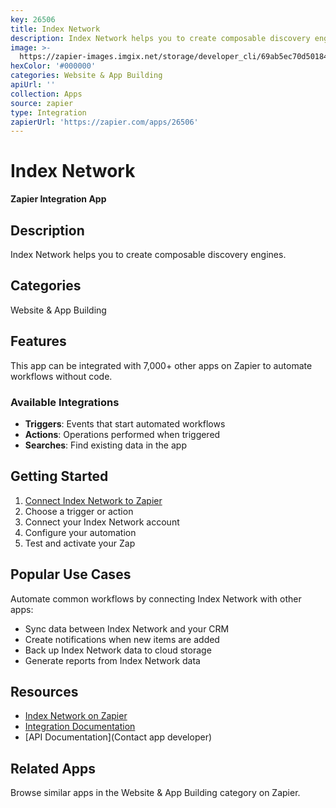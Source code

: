```yaml
---
key: 26506
title: Index Network
description: Index Network helps you to create composable discovery engines.
image: >-
  https://zapier-images.imgix.net/storage/developer_cli/69ab5ec70d501842505b673e07e16095_2.png?auto=format%2Ccompress&ixlib=python-3.0.0&q=50
hexColor: '#000000'
categories: Website & App Building
apiUrl: ''
collection: Apps
source: zapier
type: Integration
zapierUrl: 'https://zapier.com/apps/26506'
---
```

# Index Network

**Zapier Integration App**

## Description

Index Network helps you to create composable discovery engines.

## Categories

Website & App Building

## Features

This app can be integrated with 7,000+ other apps on Zapier to automate workflows without code.

### Available Integrations

- **Triggers**: Events that start automated workflows
- **Actions**: Operations performed when triggered
- **Searches**: Find existing data in the app

## Getting Started

1. [Connect Index Network to Zapier](https://zapier.com/apps/26506)
2. Choose a trigger or action
3. Connect your Index Network account
4. Configure your automation
5. Test and activate your Zap

## Popular Use Cases

Automate common workflows by connecting Index Network with other apps:

- Sync data between Index Network and your CRM
- Create notifications when new items are added
- Back up Index Network data to cloud storage
- Generate reports from Index Network data

## Resources

- [Index Network on Zapier](https://zapier.com/apps/26506)
- [Integration Documentation](https://zapier.com/apps/26506/integrations)
- [API Documentation](Contact app developer)

## Related Apps

Browse similar apps in the Website & App Building category on Zapier.
